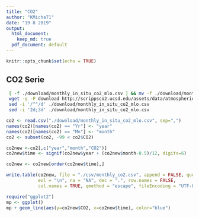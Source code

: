 ```yaml
---
title: "CO2"
author: "KMicha71"
date: "19 8 2019"
output:
  html_document: 
    keep_md: true
  pdf_document: default
---
```


```r
knitr::opts_chunk$set(echo = TRUE)
```

## CO2 Serie

```sh
 [ -f ./download/monthly_in_situ_co2_mlo.csv ] && mv -f ./download/monthly_in_situ_co2_mlo.csv ./download/monthly_in_situ_co2_mlo.csv.bck
 wget -q -P download http://scrippsco2.ucsd.edu/assets/data/atmospheric/stations/in_situ_co2/monthly/monthly_in_situ_co2_mlo.csv
 sed -i '/^"/d' ./download/monthly_in_situ_co2_mlo.csv
 sed -i '2d;3d' ./download/monthly_in_situ_co2_mlo.csv
```



```r
co2 <- read.csv("./download/monthly_in_situ_co2_mlo.csv", sep=",")
names(co2)[names(co2) == "Yr"] <- "year"
names(co2)[names(co2) == "Mn"] <- "month"
co2 <- subset(co2, -99 < co2$CO2)

co2new <-co2[,c("year","month","CO2")]
co2new$time <- signif(co2new$year + (co2new$month-0.5)/12, digits=6)

co2new <- co2new[order(co2new$time),]

write.table(co2new, file = "./csv/monthly_co2.csv", append = FALSE, quote = TRUE, sep = ",",
            eol = "\n", na = "NA", dec = ".", row.names = FALSE,
            col.names = TRUE, qmethod = "escape", fileEncoding = "UTF-8")
```

```r
require("ggplot2")
mp <- ggplot()
mp + geom_line(aes(y=co2new$CO2, x=co2new$time), color="blue") 
```
